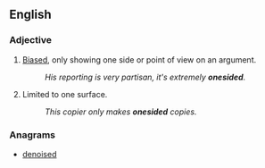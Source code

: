 ==English==

===Adjective===
{{en-adj}}

# [[biased|Biased]], only showing one side or point of view on an argument.
#:''His reporting is very partisan, it's extremely '''onesided'''.''
# {{context|not comparable|lang=en}} Limited to one surface.
#:''This copier only makes '''onesided''' copies.''

===Anagrams===
* [[denoised#English|denoised]]